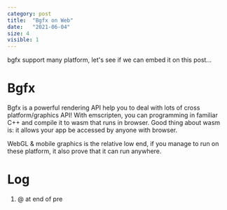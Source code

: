 ```yaml
---
category: post
title:  "Bgfx on Web"
date:   "2021-06-04"
size: 4
visible: 1
---
```


bgfx support many platform, let's see if we can embed it on this post...

# Bgfx
Bgfx is a powerful rendering API help you to deal with lots of cross platform/graphics API! With emscripten, you can programming in familiar C++ and compile it to wasm that runs in browser. Good thing about wasm is: it allows your app be accessed by anyone with browser.

WebGL & mobile graphics is the relative low end, if you manage to run on these platform, it also prove that it can run anywhere.

# Log
1. @ at end of pre


<Wasm/>
